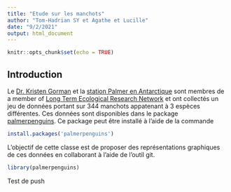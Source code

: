 ```yaml
---
title: "Etude sur les manchots"
author: "Tom-Hadrian SY et Agathe et Lucille"
date: "9/2/2021"
output: html_document
---
```


```r
knitr::opts_chunk$set(echo = TRUE)
```

## Introduction 

Le  [Dr. Kristen Gorman](https://www.uaf.edu/cfos/people/faculty/detail/kristen-gorman.php) et la [station Palmer en Antarctique](https://pal.lternet.edu/) sont membres  de a member of [ Long Term Ecological Research Network](https://lternet.edu/) et ont collectés un jeu de données portant sur 344 manchots appatenant à 3 espèces différentes. Ces données sont disponibles dans le package [palmerpenguins](https://allisonhorst.github.io/palmerpenguins/). Ce package peut être installé à l'aide de la commande

```r
install.packages('palmerpenguins')
```

L'objectif de cette classe est de proposer des représentations graphiques de ces données en collaborant à l'aide de l'outil git.

```r
library(palmerpenguins)
```

Test de push
